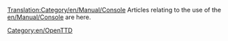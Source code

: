 [[Translation:Category/en/Manual/Console]]
Articles relating to the use of the [[en/Manual/Console]] are here.
[[Category:en/OpenTTD]]